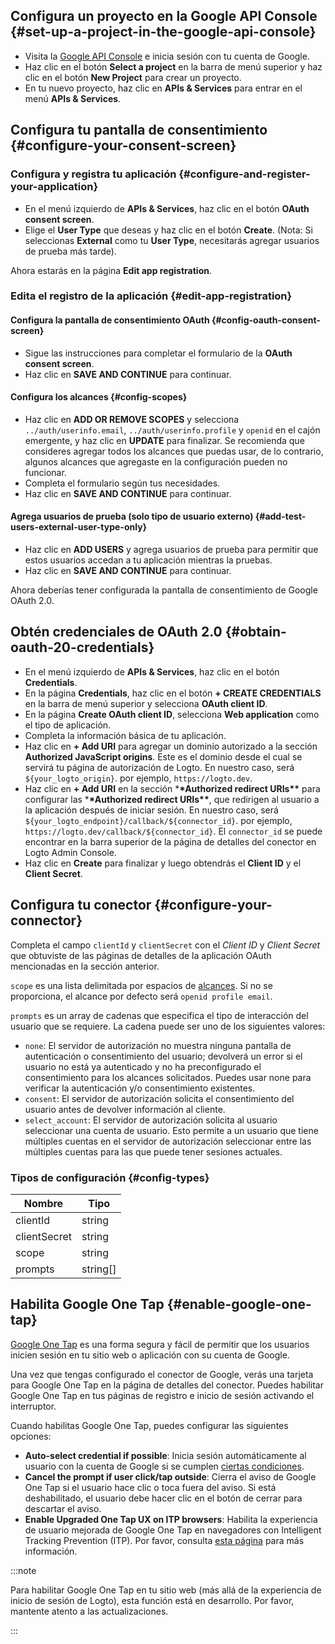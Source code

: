 ## Configura un proyecto en la Google API Console \{#set-up-a-project-in-the-google-api-console}

- Visita la [Google API Console](https://console.developers.google.com) e inicia sesión con tu cuenta de Google.
- Haz clic en el botón **Select a project** en la barra de menú superior y haz clic en el botón **New Project** para crear un proyecto.
- En tu nuevo proyecto, haz clic en **APIs & Services** para entrar en el menú **APIs & Services**.

## Configura tu pantalla de consentimiento \{#configure-your-consent-screen}

### Configura y registra tu aplicación \{#configure-and-register-your-application}

- En el menú izquierdo de **APIs & Services**, haz clic en el botón **OAuth consent screen**.
- Elige el **User Type** que deseas y haz clic en el botón **Create**. (Nota: Si seleccionas **External** como tu **User Type**, necesitarás agregar usuarios de prueba más tarde).

Ahora estarás en la página **Edit app registration**.

### Edita el registro de la aplicación \{#edit-app-registration}

#### Configura la pantalla de consentimiento OAuth \{#config-oauth-consent-screen}

- Sigue las instrucciones para completar el formulario de la **OAuth consent screen**.
- Haz clic en **SAVE AND CONTINUE** para continuar.

#### Configura los alcances \{#config-scopes}

- Haz clic en **ADD OR REMOVE SCOPES** y selecciona `../auth/userinfo.email`, `../auth/userinfo.profile` y `openid` en el cajón emergente, y haz clic en **UPDATE** para finalizar. Se recomienda que consideres agregar todos los alcances que puedas usar, de lo contrario, algunos alcances que agregaste en la configuración pueden no funcionar.
- Completa el formulario según tus necesidades.
- Haz clic en **SAVE AND CONTINUE** para continuar.

#### Agrega usuarios de prueba (solo tipo de usuario externo) \{#add-test-users-external-user-type-only}

- Haz clic en **ADD USERS** y agrega usuarios de prueba para permitir que estos usuarios accedan a tu aplicación mientras la pruebas.
- Haz clic en **SAVE AND CONTINUE** para continuar.

Ahora deberías tener configurada la pantalla de consentimiento de Google OAuth 2.0.

## Obtén credenciales de OAuth 2.0 \{#obtain-oauth-20-credentials}

- En el menú izquierdo de **APIs & Services**, haz clic en el botón **Credentials**.
- En la página **Credentials**, haz clic en el botón **+ CREATE CREDENTIALS** en la barra de menú superior y selecciona **OAuth client ID**.
- En la página **Create OAuth client ID**, selecciona **Web application** como el tipo de aplicación.
- Completa la información básica de tu aplicación.
- Haz clic en **+ Add URI** para agregar un dominio autorizado a la sección **Authorized JavaScript origins**. Este es el dominio desde el cual se servirá tu página de autorización de Logto. En nuestro caso, será `${your_logto_origin}`. por ejemplo, `https://logto.dev`.
- Haz clic en **+ Add URI** en la sección \***\*Authorized redirect URIs\*\*** para configurar las \***\*Authorized redirect URIs\*\***, que redirigen al usuario a la aplicación después de iniciar sesión. En nuestro caso, será `${your_logto_endpoint}/callback/${connector_id}`. por ejemplo, `https://logto.dev/callback/${connector_id}`. El `connector_id` se puede encontrar en la barra superior de la página de detalles del conector en Logto Admin Console.
- Haz clic en **Create** para finalizar y luego obtendrás el **Client ID** y el **Client Secret**.

## Configura tu conector \{#configure-your-connector}

Completa el campo `clientId` y `clientSecret` con el _Client ID_ y _Client Secret_ que obtuviste de las páginas de detalles de la aplicación OAuth mencionadas en la sección anterior.

`scope` es una lista delimitada por espacios de [alcances](https://developers.google.com/identity/protocols/oauth2/scopes). Si no se proporciona, el alcance por defecto será `openid profile email`.

`prompts` es un array de cadenas que especifica el tipo de interacción del usuario que se requiere. La cadena puede ser uno de los siguientes valores:

- `none`: El servidor de autorización no muestra ninguna pantalla de autenticación o consentimiento del usuario; devolverá un error si el usuario no está ya autenticado y no ha preconfigurado el consentimiento para los alcances solicitados. Puedes usar none para verificar la autenticación y/o consentimiento existentes.
- `consent`: El servidor de autorización solicita el consentimiento del usuario antes de devolver información al cliente.
- `select_account`: El servidor de autorización solicita al usuario seleccionar una cuenta de usuario. Esto permite a un usuario que tiene múltiples cuentas en el servidor de autorización seleccionar entre las múltiples cuentas para las que puede tener sesiones actuales.

### Tipos de configuración \{#config-types}

| Nombre       | Tipo     |
| ------------ | -------- |
| clientId     | string   |
| clientSecret | string   |
| scope        | string   |
| prompts      | string[] |

## Habilita Google One Tap \{#enable-google-one-tap}

[Google One Tap](https://developers.google.com/identity/gsi/web/guides/features) es una forma segura y fácil de permitir que los usuarios inicien sesión en tu sitio web o aplicación con su cuenta de Google.

Una vez que tengas configurado el conector de Google, verás una tarjeta para Google One Tap en la página de detalles del conector. Puedes habilitar Google One Tap en tus páginas de registro e inicio de sesión activando el interruptor.

Cuando habilitas Google One Tap, puedes configurar las siguientes opciones:

- **Auto-select credential if possible**: Inicia sesión automáticamente al usuario con la cuenta de Google si se cumplen [ciertas condiciones](https://developers.google.com/identity/gsi/web/guides/automatic-sign-in-sign-out).
- **Cancel the prompt if user click/tap outside**: Cierra el aviso de Google One Tap si el usuario hace clic o toca fuera del aviso. Si está deshabilitado, el usuario debe hacer clic en el botón de cerrar para descartar el aviso.
- **Enable Upgraded One Tap UX on ITP browsers**: Habilita la experiencia de usuario mejorada de Google One Tap en navegadores con Intelligent Tracking Prevention (ITP). Por favor, consulta [esta página](https://developers.google.com/identity/gsi/web/guides/features#upgraded_ux_on_itp_browsers) para más información.

:::note

Para habilitar Google One Tap en tu sitio web (más allá de la experiencia de inicio de sesión de Logto), esta función está en desarrollo. Por favor, mantente atento a las actualizaciones.

:::
